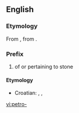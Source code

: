 ==English==

===Etymology===
From {{etyl|la}} {{term|petra|lang=la||stone, rock}}, from {{etyl|grc}} {{term|sc=polytonic|πέτρα|tr=pétra|lang=grc||stone, rock}}.

===Prefix===
{{infl|en|prefix}}

# of or pertaining to stone

====Etymology====
{{rfc-level|Etymology not at level 3|lang=en}}
{{trans-top|of or pertaining to stone}}
* Croatian: {{t|hr|petr-}}, {{t|hr|petri-}}, {{t|hr|petro-}}
{{trans-mid}}
{{trans-bottom}}

[[vi:petro-]]